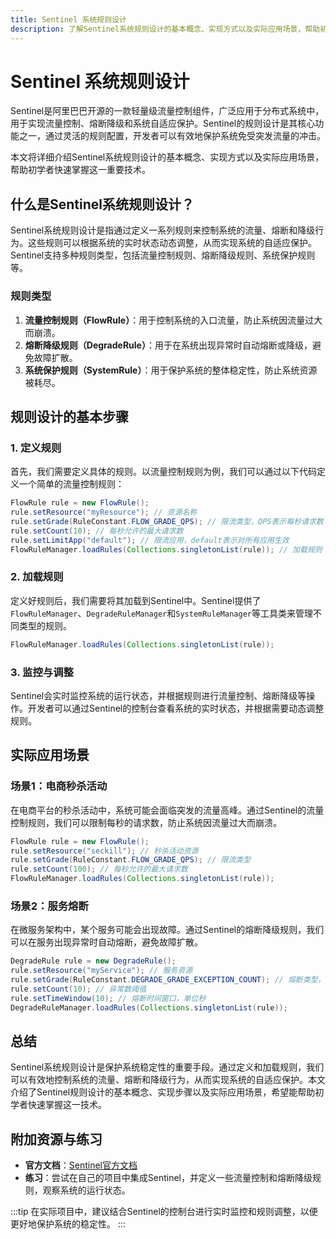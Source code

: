 ```yaml
---
title: Sentinel 系统规则设计
description: 了解Sentinel系统规则设计的基本概念、实现方式以及实际应用场景，帮助初学者掌握如何通过规则设计实现系统自适应保护。
---
```


# Sentinel 系统规则设计

Sentinel是阿里巴巴开源的一款轻量级流量控制组件，广泛应用于分布式系统中，用于实现流量控制、熔断降级和系统自适应保护。Sentinel的规则设计是其核心功能之一，通过灵活的规则配置，开发者可以有效地保护系统免受突发流量的冲击。

本文将详细介绍Sentinel系统规则设计的基本概念、实现方式以及实际应用场景，帮助初学者快速掌握这一重要技术。

## 什么是Sentinel系统规则设计？

Sentinel系统规则设计是指通过定义一系列规则来控制系统的流量、熔断和降级行为。这些规则可以根据系统的实时状态动态调整，从而实现系统的自适应保护。Sentinel支持多种规则类型，包括流量控制规则、熔断降级规则、系统保护规则等。

### 规则类型

1. **流量控制规则（FlowRule）**：用于控制系统的入口流量，防止系统因流量过大而崩溃。
2. **熔断降级规则（DegradeRule）**：用于在系统出现异常时自动熔断或降级，避免故障扩散。
3. **系统保护规则（SystemRule）**：用于保护系统的整体稳定性，防止系统资源被耗尽。

## 规则设计的基本步骤

### 1. 定义规则

首先，我们需要定义具体的规则。以流量控制规则为例，我们可以通过以下代码定义一个简单的流量控制规则：

```java
FlowRule rule = new FlowRule();
rule.setResource("myResource"); // 资源名称
rule.setGrade(RuleConstant.FLOW_GRADE_QPS); // 限流类型，QPS表示每秒请求数
rule.setCount(10); // 每秒允许的最大请求数
rule.setLimitApp("default"); // 限流应用，default表示对所有应用生效
FlowRuleManager.loadRules(Collections.singletonList(rule)); // 加载规则
```

### 2. 加载规则

定义好规则后，我们需要将其加载到Sentinel中。Sentinel提供了`FlowRuleManager`、`DegradeRuleManager`和`SystemRuleManager`等工具类来管理不同类型的规则。

```java
FlowRuleManager.loadRules(Collections.singletonList(rule));
```

### 3. 监控与调整

Sentinel会实时监控系统的运行状态，并根据规则进行流量控制、熔断降级等操作。开发者可以通过Sentinel的控制台查看系统的实时状态，并根据需要动态调整规则。

## 实际应用场景

### 场景1：电商秒杀活动

在电商平台的秒杀活动中，系统可能会面临突发的流量高峰。通过Sentinel的流量控制规则，我们可以限制每秒的请求数，防止系统因流量过大而崩溃。

```java
FlowRule rule = new FlowRule();
rule.setResource("seckill"); // 秒杀活动资源
rule.setGrade(RuleConstant.FLOW_GRADE_QPS); // 限流类型
rule.setCount(100); // 每秒允许的最大请求数
FlowRuleManager.loadRules(Collections.singletonList(rule));
```

### 场景2：服务熔断

在微服务架构中，某个服务可能会出现故障。通过Sentinel的熔断降级规则，我们可以在服务出现异常时自动熔断，避免故障扩散。

```java
DegradeRule rule = new DegradeRule();
rule.setResource("myService"); // 服务资源
rule.setGrade(RuleConstant.DEGRADE_GRADE_EXCEPTION_COUNT); // 熔断类型，异常数
rule.setCount(10); // 异常数阈值
rule.setTimeWindow(10); // 熔断时间窗口，单位秒
DegradeRuleManager.loadRules(Collections.singletonList(rule));
```

## 总结

Sentinel系统规则设计是保护系统稳定性的重要手段。通过定义和加载规则，我们可以有效地控制系统的流量、熔断和降级行为，从而实现系统的自适应保护。本文介绍了Sentinel规则设计的基本概念、实现步骤以及实际应用场景，希望能帮助初学者快速掌握这一技术。

## 附加资源与练习

- **官方文档**：[Sentinel官方文档](https://sentinelguard.io/zh-cn/docs/introduction.html)
- **练习**：尝试在自己的项目中集成Sentinel，并定义一些流量控制和熔断降级规则，观察系统的运行状态。

:::tip
在实际项目中，建议结合Sentinel的控制台进行实时监控和规则调整，以便更好地保护系统的稳定性。
:::